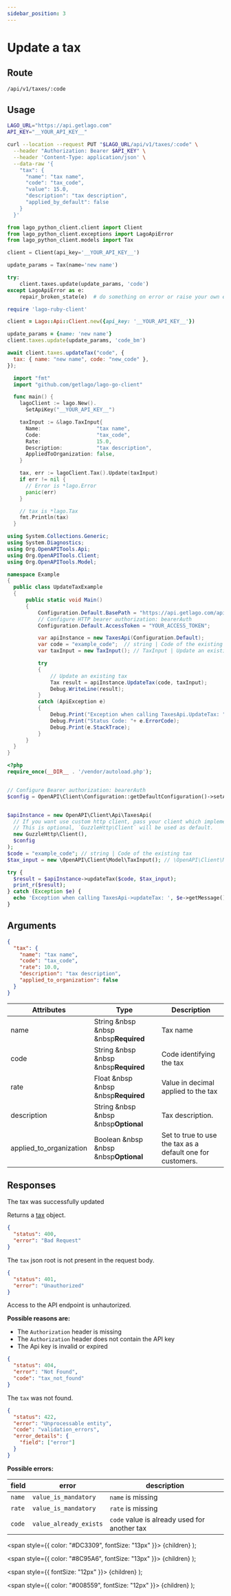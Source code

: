 ```yaml
---
sidebar_position: 3
---
```



# Update a tax

## Route

```curl title="PUT"
/api/v1/taxes/:code
```

## Usage

<Tabs groupId="prog-language">
  <TabItem value="curl" label="Curl" default>

  ```bash
  LAGO_URL="https://api.getlago.com"
  API_KEY="__YOUR_API_KEY__"

  curl --location --request PUT "$LAGO_URL/api/v1/taxes/:code" \
    --header "Authorization: Bearer $API_KEY" \
    --header 'Content-Type: application/json' \
    --data-raw '{
      "tax": {
        "name": "tax name",
        "code": "tax_code",
        "value": 15.0,
        "description": "tax description",
        "applied_by_default": false
      }
    }'
  ```
  </TabItem>

  <TabItem value="python" label="Python">

  ```python
  from lago_python_client.client import Client
  from lago_python_client.exceptions import LagoApiError
  from lago_python_client.models import Tax

  client = Client(api_key='__YOUR_API_KEY__')

  update_params = Tax(name='new name')

  try:
      client.taxes.update(update_params, 'code')
  except LagoApiError as e:
      repair_broken_state(e)  # do something on error or raise your own exception
  ```
  </TabItem>

  <TabItem value="ruby" label="Ruby">

  ```ruby
  require 'lago-ruby-client'

  client = Lago::Api::Client.new({api_key: '__YOUR_API_KEY__'})

  update_params = {name: 'new name'}
  client.taxes.update(update_params, 'code_bm')
  ```
  </TabItem>

  <TabItem value="javascript" label="Javascript">

  ```javascript
  await client.taxes.updateTax("code", {
    tax: { name: "new name", code: "new_code" },
  });
  ```
  </TabItem>

  <TabItem value="go" label="Go">

  ```go
    import "fmt"
    import "github.com/getlago/lago-go-client"

    func main() {
      lagoClient := lago.New().
        SetApiKey("__YOUR_API_KEY__")

      taxInput := &lago.TaxInput{
        Name:                  "tax name",
        Code:                  "tax_code",
        Rate:                  15.0,
        Description:           "tax description",
        AppliedToOrganization: false,
      }

      tax, err := lagoClient.Tax().Update(taxInput)
      if err != nil {
        // Error is *lago.Error
        panic(err)
      }

      // tax is *lago.Tax
      fmt.Println(tax)
    }
  ```

  </TabItem>

  <TabItem value="csharp" label="C#">

  ```csharp
using System.Collections.Generic;
using System.Diagnostics;
using Org.OpenAPITools.Api;
using Org.OpenAPITools.Client;
using Org.OpenAPITools.Model;

namespace Example
{
    public class UpdateTaxExample
    {
        public static void Main()
        {
            Configuration.Default.BasePath = "https://api.getlago.com/api/v1";
            // Configure HTTP bearer authorization: bearerAuth
            Configuration.Default.AccessToken = "YOUR_ACCESS_TOKEN";

            var apiInstance = new TaxesApi(Configuration.Default);
            var code = "example_code";  // string | Code of the existing tax
            var taxInput = new TaxInput(); // TaxInput | Update an existing tax

            try
            {
                // Update an existing tax
                Tax result = apiInstance.UpdateTax(code, taxInput);
                Debug.WriteLine(result);
            }
            catch (ApiException e)
            {
                Debug.Print("Exception when calling TaxesApi.UpdateTax: " + e.Message );
                Debug.Print("Status Code: "+ e.ErrorCode);
                Debug.Print(e.StackTrace);
            }
        }
    }
}
  ```

  </TabItem>
  <TabItem value="php" label="PHP">

  ```php
<?php
require_once(__DIR__ . '/vendor/autoload.php');


// Configure Bearer authorization: bearerAuth
$config = OpenAPI\Client\Configuration::getDefaultConfiguration()->setAccessToken('YOUR_ACCESS_TOKEN');


$apiInstance = new OpenAPI\Client\Api\TaxesApi(
    // If you want use custom http client, pass your client which implements `GuzzleHttp\ClientInterface`.
    // This is optional, `GuzzleHttp\Client` will be used as default.
    new GuzzleHttp\Client(),
    $config
);
$code = "example_code"; // string | Code of the existing tax
$tax_input = new \OpenAPI\Client\Model\TaxInput(); // \OpenAPI\Client\Model\TaxInput | Update an existing tax

try {
    $result = $apiInstance->updateTax($code, $tax_input);
    print_r($result);
} catch (Exception $e) {
    echo 'Exception when calling TaxesApi->updateTax: ', $e->getMessage(), PHP_EOL;
}
  ```

  </TabItem>
</Tabs>

## Arguments

```json
{
  "tax": {
    "name": "tax name",
    "code": "tax_code",
    "rate": 10.0,
    "description": "tax description",
    "applied_to_organization": false
  }
}
```

| Attributes | Type | Description |
|--|--|--|
| name | String &nbsp &nbsp &nbsp<Required>**Required**</Required> | Tax name |
| code | String &nbsp &nbsp &nbsp<Required>**Required**</Required> | Code identifying the tax |
| rate | Float &nbsp &nbsp &nbsp<Required>**Required**</Required> | Value in decimal applied to the tax |
| description | String &nbsp &nbsp &nbsp<Optional>**Optional**</Optional> | Tax description. |
| applied_to_organization | Boolean &nbsp &nbsp &nbsp<Optional>**Optional**</Optional> | Set to true to use the tax as a default one for customers. |

## Responses

<Tabs>
  <TabItem value="200" label="HTTP 200" default>
  The tax was successfully updated

  Returns a [tax](./tax-object) object.
  </TabItem>

  <TabItem value="400" label="HTTP 400">

  ```json
  {
    "status": 400,
    "error": "Bad Request"
  }
  ```

  The `tax` json root is not present in the request body.
  </TabItem>

  <TabItem value="401" label="HTTP 401">

  ```json
  {
    "status": 401,
    "error": "Unauthorized"
  }
  ```

  Access to the API endpoint is unhautorized.

  **Possible reasons are:**
  * The `Authorization` header is missing
  * The `Authorization` header does not contain the API key
  * The Api key is invalid or expired


  </TabItem>

  <TabItem value="404" label="HTTP 404">

  ```json
  {
    "status": 404,
    "error": "Not Found",
    "code": "tax_not_found"
  }
  ```

  The `tax` was not found.
  </TabItem>

  <TabItem value="422" label="HTTP 422">

  ```json
  {
    "status": 422,
    "error": "Unprocessable entity",
    "code": "validation_errors",
    "error_details": {
      "field": ["error"]
    }
  }
  ```

  **Possible errors:**

  | field | error | description |
  |--|--|--|
  | `name` | `value_is_mandatory` | `name` is missing |
  | `rate` | `value_is_mandatory` | `rate` is missing |
  | `code` | `value_already_exists` | `code` value is already used for another tax |


  </TabItem>
</Tabs>



  <span
    style={{
      color: "#DC3309",
      fontSize: "13px"
    }}>
    {children}
  </span>
);

  <span
    style={{
      color: "#8C95A6",
      fontSize: "13px"
    }}>
    {children}
  </span>
);

  <span
    style={{
      fontSize: "12px"
    }}>
    {children}
  </span>
);

  <span
    style={{
      color: "#008559",
      fontSize: "12px"
    }}>
    {children}
  </span>
);
